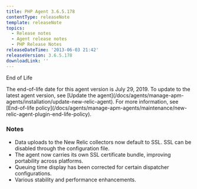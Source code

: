 ```yaml
---
title: PHP Agent 3.6.5.178
contentType: releaseNote
template: releaseNote
topics:
  - Release notes
  - Agent release notes
  - PHP Release Notes
releaseDateTime: '2013-06-03 21:42'
releaseVersion: 3.6.5.178
downloadLink: ''
---
```


End of Life

<Callout variant="important">
  The end-of-life date for this agent version is July 29, 2019. To update to the latest agent version, see [Update the agent](/docs/agents/manage-apm-agents/installation/update-new-relic-agent). For more information, see [End-of-life policy](/docs/agents/manage-apm-agents/maintenance/new-relic-agent-plugin-end-life-policy).
</Callout>

### Notes

* Data uploads to the New Relic collectors now default to SSL. SSL can be disabled through the configuration file.
* The agent now carries its own SSL certificate bundle, improving portability across platforms.
* Queuing time display has been corrected for certain dispatcher configurations.
* Various stability and performance enhancements.
